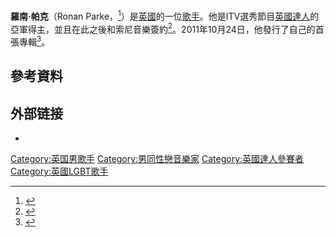 {{Infobox musical artist <!-- For individuals; see Wikipedia:WikiProject_Musicians -->
| name                = Ronan Parke
| background          = 男歌手
| image               = Ronan Parke at Southmead Festival 2013.jpg
| caption             = 
| birth_name          = Ronan Parke
| genre        = [[流行音樂|流行音樂]]
| birth_date          = {{Birth date and age|1998|8|8|df=y}}
| origin              = 英國[[諾福克郡|諾福克郡]]Poringland<ref name="itv">{{Cite news|url=http://www.itv.com|title=ITV – Britain's Got Talent|accessdate=2022-03-25|archive-date=2020-12-21|archive-url=https://web.archive.org/web/20201221124916/https://www.itv.com/|dead-url=no}}</ref>
| instrument          = 主唱
| occupation          = 歌手
| years_active        = 2011–現在
| label               = AD Records (2012–14)<br>[[Syco_Music|Syco]], [[Epic_Records|Epic]] (2011–12)<br> Rosen Music Group (2014–)
| instruments = Vocals
| website             = [http://www.ronanparke.com ronanparke.com]
| Signature           = 
}}
'''羅南·帕克'''（Ronan Parke，{{bd|1998年|8月8日}}<ref name="birthday_year">{{cite web|url=http://www.ronanparke.com/biography |title=Ronan Parke – Bio |accessdate=11 December 2011 |deadurl=yes |archiveurl=https://web.archive.org/web/20111015001552/http://www.ronanparke.com/biography |archivedate=15 October 2011 }}</ref>）是[[英國|英國]]的一位[[歌手|歌手]]。他是ITV選秀節目[[英國達人|英國達人]]的亞軍得主，並且在此之後和索尼音樂簽約<ref name="record deal1">{{Cite news|url=http://www.thesun.co.uk/sol/homepage/showbiz/bizarre/3682101/The-dawn-of-the-Ronan-empire.html|title=The dawn of the Ronan empire|author=Gordon Smart|date=7 July 2011|publisher=''The Sun''|accessdate=7 July 2011|archive-date=2016-03-12|archive-url=https://web.archive.org/web/20160312024725/http://www.thesun.co.uk/sol/homepage/showbiz/bizarre/3682101/The-dawn-of-the-Ronan-empire.html|dead-url=no}}</ref>。2011年10月24日，他發行了自己的首張專輯<ref name="review">{{cite web|url=http://www.edp24.co.uk/polopoly_fs/sa_ronan_mall_11_1_1123619!image/3242763465.jpg_gen/derivatives/landscape_490/3242763465.jpg|title=Album Review:Ronan Parke – Ronan Parke|accessdate=26 December 2011|date=22 October 2011|deadurl=yes|archiveurl=https://web.archive.org/web/20131213163329/http://www.edp24.co.uk/polopoly_fs/sa_ronan_mall_11_1_1123619%21image/3242763465.jpg_gen/derivatives/landscape_490/3242763465.jpg|archivedate=2013年12月13日}}</ref>。
==參考資料==
{{reflist}}

==外部链接==
*{{official}}

{{normdaten}}
{{DEFAULTSORT:parke}}
[[Category:英国男歌手|Category:英国男歌手]]
[[Category:男同性戀音樂家|Category:男同性戀音樂家]]
[[Category:英國達人參賽者|Category:英國達人參賽者]]
[[Category:英國LGBT歌手|Category:英國LGBT歌手]]